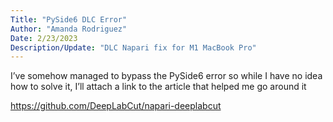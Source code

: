```yaml
---
Title: "PySide6 DLC Error" 
Author: "Amanda Rodriguez"
Date: 2/23/2023
Description/Update: "DLC Napari fix for M1 MacBook Pro"
---
```


I've somehow managed to bypass the PySide6 error so while I have no idea how to solve it, I'll attach a link to the article that helped me go around it

[https://github.com/DeepLabCut/napari-deeplabcut](https://github.com/DeepLabCut/napari-deeplabcut)
